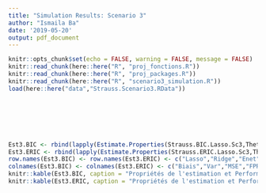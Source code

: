 ```yaml
---
title: "Simulation Results: Scenario 3"
author: "Ismaila Ba"
date: '2019-05-20'
output: pdf_document
---
```


```r
knitr::opts_chunk$set(echo = FALSE, warning = FALSE, message = FALSE)
knitr::read_chunk(here::here("R", "proj_fonctions.R"))
knitr::read_chunk(here::here("R", "proj_packages.R"))
knitr::read_chunk(here::here("R", "scenario3_simulation.R"))
load(here::here("data","Strauss.Scenario3.RData"))
```

```r
```

```r
```


```r
```

```r
```

```r
```

```r
```

\section{1. Modèle de Strauss inhomogène avec $\gamma=.5$}

```r
Est3.BIC <- rbind(lapply(Estimate.Properties(Strauss.BIC.Lasso.Sc3,Theta.Init.Strauss3,"3"),round,4), lapply(Estimate.Properties(Strauss.BIC.Ridge.Sc3,Theta.Init.Strauss3,"3"),round,4), lapply(Estimate.Properties(Strauss.BIC.Enet.Sc3,Theta.Init.Strauss3,"3"),round,4), lapply(Estimate.Properties(Strauss.BIC.ALasso.Sc3,Theta.Init.Strauss3,"3"),round,4), lapply(Estimate.Properties(Strauss.BIC.AEnet.Sc3,Theta.Init.Strauss3,"3"),round,4))
Est3.ERIC <- rbind(lapply(Estimate.Properties(Strauss.ERIC.Lasso.Sc3,Theta.Init.Strauss3,"3"),round,4), lapply(Estimate.Properties(Strauss.ERIC.Ridge.Sc3,Theta.Init.Strauss3,"3"),round,4), lapply(Estimate.Properties(Strauss.ERIC.Enet.Sc3,Theta.Init.Strauss3,"3"),round,4), lapply(Estimate.Properties(Strauss.ERIC.ALasso.Sc3,Theta.Init.Strauss3,"3"),round,4), lapply(Estimate.Properties(Strauss.ERIC.AEnet.Sc3,Theta.Init.Strauss3,"3"),round,4))
row.names(Est3.BIC) <- row.names(Est3.ERIC) <- c("Lasso","Ridge","Enet","ALasso","AEnet")
colnames(Est3.BIC) <- colnames(Est3.ERIC) <- c("Biais","Var","MSE","FPR","TPR")
knitr::kable(Est3.BIC, caption = "Propriétés de l'estimation et Performance de la sélection avec la méthode BIC")
knitr::kable(Est3.ERIC, caption = "Propriétés de l'estimation et Performance de la sélection avec la méthode ERIC")
```